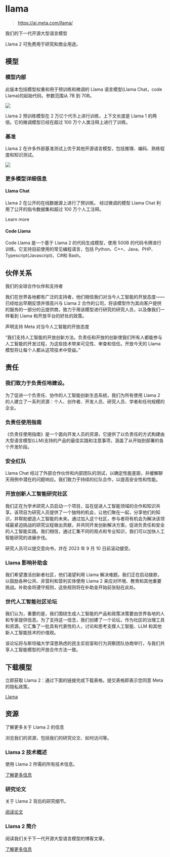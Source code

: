 # llama

> https://ai.meta.com/llama/

我们的下一代开源大型语言模型

Llama 2 可免费用于研究和商业用途。

## 模型

### 模型内部

此版本包括模型权重和用于预训练和微调的 Llama 语言模型(Llama Chat，code Llama)的起始代码，参数范围从 7B 到 70B。

![](/imgs/term/361590483_235309902165028_8558564526447568738_n.jpg)

Llama 2 预训练模型在 2 万亿个代币上进行训练，上下文长度是 Llama 1 的两倍。它的微调模型已经在超过 100 万个人类注释上进行了训练。

### 基准

Llama 2 在许多外部基准测试上优于其他开源语言模型，包括推理、编码、熟练程度和知识测试。

![](/imgs/term/361265668_276217774995411_4529778090866658620_n.jpg)

### 更多模型详细信息

#### Llama Chat

Llama 2 在公开的在线数据源上进行了预训练。
经过微调的模型 Llama Chat 利用了公开的指令数据集和超过 100 万个人工注释。

Learn more

#### Code Llama

Code Llama 是一个基于 Llama 2 的代码生成模型，使用 500B 的代码令牌进行训练。它支持目前使用的常见编程语言，包括 Python、C++、Java、PHP、Typescript(Javascript)、C#和 Bash。

## 伙伴关系

我们的全球合作伙伴和支持者

我们在世界各地都有广泛的支持者，他们相信我们对当今人工智能的开放态度——已经给出早期反馈并很高兴与 Llama 2 合作的公司，将该模型作为其向客户提供的服务的一部分的云提供商，致力于用该模型进行研究的研究人员，以及像我们一样看到 Llama 和开放平台的好处的政策。

声明支持 Meta 对当今人工智能的开放态度

“我们支持人工智能的开放创新方法。负责任和开放的创新使我们所有人都能参与人工智能的开发过程，为这些技术带来可见性、审查和信任。开放今天的 Llama 模型将让每个人都从这项技术中受益。”

## 责任

### 我们致力于负责任地建设。

为了促进一个负责任、协作的人工智能创新生态系统，我们为所有使用 Llama 2 的人建立了一系列资源：个人、创作者、开发人员、研究人员、学者和任何规模的企业。

### 负责任使用指南

《负责任使用指南》是一个面向开发人员的资源，它提供了以负责任的方式构建由大型语言模型(LLM)支持的产品的最佳实践和注意事项，涵盖了从开始到部署的各个开发阶段。

### 安全红队

Llama Chat 经过了外部合作伙伴和内部团队的测试，以确定性能差距，并缓解聊天用例中潜在的问题响应。我们致力于持续的红队合作，以提高安全性和性能。

### 开放创新人工智能研究社区

我们正在为学术研究人员启动一个项目，旨在促进人工智能领域的合作和知识共享。该项目为研究人员提供了一个独特的机会，让他们聚在一起，分享他们的知识，并帮助塑造人工智能的未来。通过加入这个社区，参与者将有机会为解决该领域最紧迫挑战的研究议程做出贡献，并共同开发创新解决方案，促进负责任和安全的人工智能实践。我们相信，通过汇集不同的观点和专业知识，我们可以加快人工智能研究的进展步伐。

研究人员可以提交意向书，并在 2023 年 9 月 10 日前滚动接受。

### Llama 影响补助金

我们希望激活创新者社区，他们渴望利用 Llama 解决难题。我们正在启动拨款，以鼓励各种公共、非营利和营利实体使用 Llama 2 来应对环境、教育和其他重要挑战。补助金将遵守规则，这些规则将在补助金开始前张贴在此处。

### 世代人工智能社区论坛

我们认为，重要的是，我们围绕生成人工智能的产品和政策决策要由世界各地的人和专家提供信息。为了支持这一信念，我们创建了一个论坛，作为社区的治理工具和资源。它汇集了一批具有代表性的人，讨论和思考支撑人工智能、LLM 和其他新人工智能技术的价值观。

该论坛将与斯坦福大学深思熟虑的民主实验室和行为洞察团队协商举行，与我们共享人工智能模型的开放合作方法一致。

## 下载模型

立即获取 Llama 2：通过下面的链接完成下载表格。提交表格即表示您同意 Meta 的隐私政策。

[Llama](https://ai.meta.com/micro_site/url/?click_creative_path[0]=click_internal-link&ums_creative_detail=llama_lp_cta_get_started&click_from_context_menu=true&country=CN&destination=https%3A%2F%2Fai.meta.com%2Fresources%2Fmodels-and-libraries%2Fllama-downloads%2F&event_type=click&last_nav_impression_id=0glO5eyzV3WpAiZZe&max_percent_page_viewed=95&max_viewport_height_px=642&max_viewport_width_px=1280&orig_http_referrer=https%3A%2F%2Fwww.google.com.hk%2F&orig_request_uri=https%3A%2F%2Fai.meta.com%2Fllama%2F&primary_cmsid=635070871838540&primary_content_locale=en_US&region=apac&scrolled=true&session_id=0utryr2G5g3OYF1El&site=meta_ai&extra_data[creative_detail]=llama_lp_cta_get_started)

## 资源

了解更多关于 Llama 2 的信息

浏览我们的资源，包括我们的研究论文、如何访问等。

### Llama 2 技术概述

使用 Llama 2 所需的所有技术信息。

[了解更多信息](https://ai.meta.com/micro_site/url/?click_creative_path[0]=click_carousel&ums_creative_detail=llama_lp_resources_overview&click_from_context_menu=true&country=CN&destination=https%3A%2F%2Fai.meta.com%2Fresources%2Fmodels-and-libraries%2Fllama%2F&event_type=click&last_nav_impression_id=0glO5eyzV3WpAiZZe&max_percent_page_viewed=95&max_viewport_height_px=642&max_viewport_width_px=1280&orig_http_referrer=https%3A%2F%2Fwww.google.com.hk%2F&orig_request_uri=https%3A%2F%2Fai.meta.com%2Fllama%2F&primary_cmsid=635070871838540&primary_content_locale=en_US&region=apac&scrolled=true&session_id=0utryr2G5g3OYF1El&site=meta_ai&extra_data[creative_detail]=llama_lp_resources_overview)

### 研究论文

关于 Llama 2 背后的研究细节。

[阅读论文](https://ai.meta.com/research/publications/llama-2-open-foundation-and-fine-tuned-chat-models/)

### Llama 2 简介

阅读我们关于下一代开源大型语言模型的博客文章。

[了解更多信息](https://ai.meta.com/micro_site/url/?click_creative_path[0]=click_carousel&ums_creative_detail=llama_lp_resources_blog&click_from_context_menu=true&country=CN&destination=https%3A%2F%2Fai.meta.com%2F&event_type=click&last_nav_impression_id=0glO5eyzV3WpAiZZe&max_percent_page_viewed=96&max_viewport_height_px=642&max_viewport_width_px=1280&orig_http_referrer=https%3A%2F%2Fwww.google.com.hk%2F&orig_request_uri=https%3A%2F%2Fai.meta.com%2Fllama%2F&primary_cmsid=635070871838540&primary_content_locale=en_US&region=apac&scrolled=true&session_id=0utryr2G5g3OYF1El&site=meta_ai&extra_data[creative_detail]=llama_lp_resources_blog)
